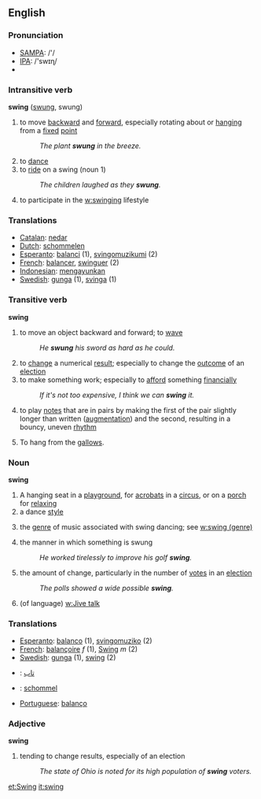 ==English==
===Pronunciation===
*[[w:SAMPA|SAMPA]]: /'/
*[[w:IPA|IPA]]: /'swɪɳ/
*{{audio|en-us-swing.ogg|Audio (US)}}

===Intransitive verb===
'''swing''' ([[swung]], swung)
{{wikipedia}}

# to move [[backward]] and [[forward]], especially rotating about or [[hang]]ing from a [[fixed]] [[point]]
#:''The plant '''swung''' in the breeze.''
# to [[dance]]
# to [[ride]] on a swing (noun 1)
#:''The children laughed as they '''swung'''.''
# to participate in the [[w:swinging]] lifestyle

=== Translations ===
*[[Catalan]]: [[nedar]]
*[[Dutch]]: [[schommelen]]
*[[Esperanto]]: [[balanci]] (1), [[svingomuzikumi]] (2)
*[[French]]: [[balancer]], [[swinguer]] (2)
*[[Indonesian]]: [[ayun|mengayunkan]]
*[[Swedish]]: [[gunga]] (1), [[svinga]] (1)

===Transitive verb===
'''swing'''
#to move an object backward and forward; to [[wave]]
#:''He '''swung''' his sword as hard as he could.''
#to [[change]] a numerical [[result]]; especially to change the [[outcome]] of an [[election]]
#to make something work; especially to [[afford]] something [[financially]]
#:''If it's not too expensive, I think we can '''swing''' it.''
#{{music}} to play [[notes]] that are in pairs by making the first of the pair slightly longer than written ([[augment]]ation) and the second, resulting in a bouncy, uneven [[rhythm]]
# To hang from the [[gallows]].


===Noun===
'''swing'''
# A hanging seat in a [[playground]], for [[acrobats]] in a [[circus]], or on a [[porch]] for [[relax]]ing
# a dance [[style]]
# {{music}} the [[genre]] of music associated with swing dancing; see [[w:swing (genre)]]
# the manner in which something is swung
#:''He worked tirelessly to improve his golf '''swing'''.''
# the amount of change, particularly in the number of [[vote]]s in an [[election]]
#:''The polls showed a wide possible '''swing'''.''
# (of language) [[w:Jive talk]]

=== Translations ===
*[[Esperanto]]: [[balanco]] (1), [[svingomuziko]] (2)
*[[French]]: [[balançoire]] ''f'' (1), [[Swing]] ''m'' (2)
*[[Swedish]]: [[gunga]] (1), [[swing]] (2)
*{{fa}}: [[تاب]]
*{{nl}}: [[schommel]] {{m}}
*[[Portuguese]]: [[balanço]]

===Adjective===
'''swing'''
#tending to change results, especially of an election
#:''The state of Ohio is noted for its high population of '''swing''' voters.''

[[et:Swing]]
[[it:swing]]